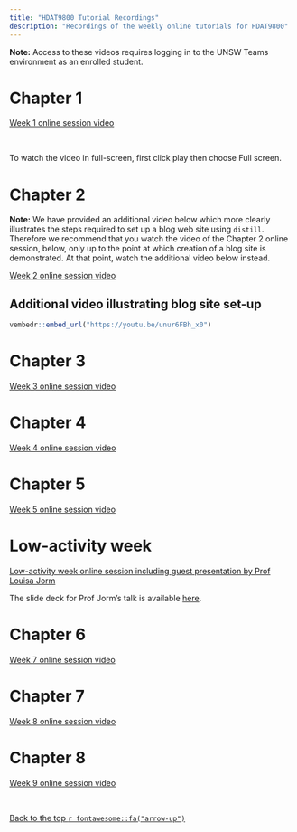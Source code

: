 ```yaml
---
title: "HDAT9800 Tutorial Recordings"
description: "Recordings of the weekly online tutorials for HDAT9800"
---
```


**Note:** Access to these videos requires logging in to the UNSW Teams environment as an enrolled student.

# Chapter 1

[Week 1 online session video](https://unsw.sharepoint.com/sites/CLS-HDAT9800_T2_5226_Combined/Shared%20Documents/General/Recordings/Meeting%20in%20_General_-20220601_180439-Meeting%20Recording.mp4?web=1)

<aside>

<br>

To watch the video in full-screen, first click play then choose Full screen. 

</aside>

# Chapter 2

**Note:** We have provided an additional video below which more clearly illustrates the steps required to set up a blog web site using `distill`. Therefore we recommend that you watch the video of the Chapter 2 online session, below, only up to the point at which creation of a blog site is demonstrated. At that point, watch the additional video below instead.

[Week 2 online session video](https://unsw.sharepoint.com/sites/CLS-HDAT9800_T2_5226_Combined/Shared%20Documents/General/Recordings/Meeting%20in%20_General_-20220608_181144-Meeting%20Recording.mp4?web=1)

## Additional video illustrating blog site set-up

```r
vembedr::embed_url("https://youtu.be/unur6FBh_x0")
```

# Chapter 3

[Week 3 online session video](https://unsw.sharepoint.com/:v:/r/sites/CLS-HDAT9800_T2_5226_Combined/Shared%20Documents/General/Recordings/HDAT9800%20T2%202022%20weekly%20online%20interactive%20tutorials-20220615_181035-Meeting%20Recording.mp4?csf=1&web=1&e=vNiZ6G)

# Chapter 4

[Week 4 online session video](https://unsw.sharepoint.com/:v:/s/CLS-HDAT9800_T2_5226_Combined/EWjmC_HS9gtGmtCIsg4zKmQBcjJIbcjO1Vr-itktDhnwZA?e=rmXewu)


# Chapter 5

[Week 5 online session video](https://unsw.sharepoint.com/:v:/r/sites/CLS-HDAT9800_T2_5226_Combined/Shared%20Documents/General/Recordings/General-20220629_180528-Meeting%20Recording.mp4?csf=1&web=1&e=tTHmae)

# Low-activity week

[Low-activity week online session including guest presentation by Prof Louisa Jorm](https://unsw.sharepoint.com/:v:/r/sites/CLS-HDAT9800_T2_5226_Combined/Shared%20Documents/General/Recordings/Meeting%20in%20_General_-20220706_180939-Meeting%20Recording.mp4?csf=1&web=1&e=oxZZve)

The slide deck for Prof Jorm's talk is available [here](https://unsw.sharepoint.com/:p:/s/CLS-HDAT9800_T2_5226_Combined/EaEUbTdiCY5NhTy6G_v_SFIB6dH3W5I3DQPpncWy5qw3dA?e=QxZk3N).

# Chapter 6

[Week 7 online session video](https://unsw.sharepoint.com/:v:/s/CLS-HDAT9800_T2_5226_Combined/ESGylK3mMmdEokr3UjnxBpoBFv-ik_E8kKYxY9Uo2gzynQ?e=3Z4GpV)

# Chapter 7

[Week 8 online session video](https://unsw.sharepoint.com/sites/CLS-HDAT9800_T2_5226_Combined/Shared%20Documents/Forms/AllItems.aspx?id=%2Fsites%2FCLS%2DHDAT9800%5FT2%5F5226%5FCombined%2FShared%20Documents%2FGeneral%2FRecordings%2FHDAT9800%20T2%202022%20weekly%20online%20interactive%20tutorials%2D20220720%5F181117%2DMeeting%20Recording%2Emp4&parent=%2Fsites%2FCLS%2DHDAT9800%5FT2%5F5226%5FCombined%2FShared%20Documents%2FGeneral%2FRecordings)

# Chapter 8

[Week 9 online session video](https://unsw.sharepoint.com/sites/CLS-HDAT9800_T2_5226_Combined/Shared%20Documents/Forms/AllItems.aspx?id=%2Fsites%2FCLS%2DHDAT9800%5FT2%5F5226%5FCombined%2FShared%20Documents%2FGeneral%2FRecordings%2FMeeting%20in%20%5FGeneral%5F%2D20220727%5F180840%2DMeeting%20Recording%2Emp4&parent=%2Fsites%2FCLS%2DHDAT9800%5FT2%5F5226%5FCombined%2FShared%20Documents%2FGeneral%2FRecordings)

<aside>

<br>

[Back to the top `r fontawesome::fa("arrow-up")`](recordings.html) 

</aside>
